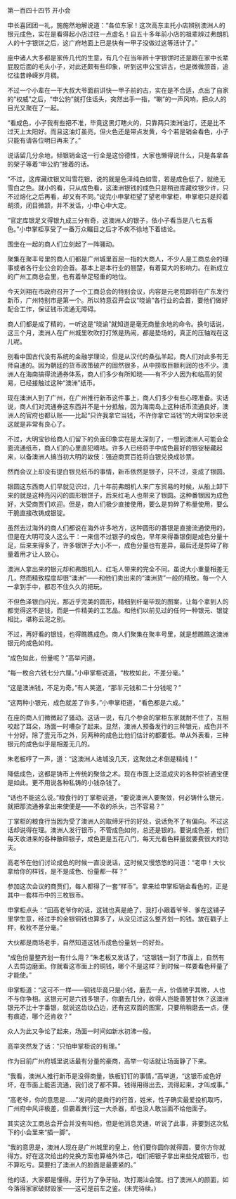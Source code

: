 

第一百四十四节 开小会

申长喜团团一礼，施施然地解说道：“各位东家！这次高东主托小店辨别澳洲人的银元成色，实在是看得起小店过往一点虚名！自五十多年前小店的祖辈辨过弗朗机人的十字银饼之后，这广府地面上已是快有一甲子没做过这等活计了。”

座中诸人大多都是家传几代的生意，有几个在当年辨十字银饼时还是跟在家中长辈屁股后面的毛头小子，对此还颇有些印象，听到这申公宝讲古，也是微微颔首，追忆往昔峥嵘岁月稠。

不过一个小辈在一干大叔大爷面前讲快一甲子前的古，实在是不合适，点出了自家的“权威”之后，“申公豹”就打住话头，突然出手一指，“唰”的一声风响，把众人的目光又聚在了一起。

“看成色，小子我有些把不准，毕竟这黑灯瞎火的，只靠两只澳洲油灯，还是比不过天上太阳好。而且这油灯虽亮，但火色还是带点发黄，今个若是销金看色，小子只能有请各位明日再来了。”

说话留几分余地，倾银销金这一行全是这份德性，大家也懒得说什么，只是各拿各的架子等着“申公豹”接着的话。

“不过，这库藏纹银又叫雪花银，说的就是色泽纯白如雪，若是成色低了，就绝无雪白之色。就小的看，只从成色看，这澳洲银钱的成色只是稍逊库藏纹银少许，只不过熔化之后再看，却又有不同。”说完小申掌柜望了望老申掌柜，申掌柜只是捋着胡须，闭目微颔，并不发话，小申心中大定。

“官定库银足文得银九成三分有奇，这澳洲人的银子，依小子看当是八七五看色。”小申掌柜享受了一番万众瞩目之后才不疾不徐地下着结论。

围坐在一起的商人们立刻起了一阵骚动。

聚集在聚丰号里的商人们都是广州城里首屈一指的大商人，不少人是工商总会的理事或者各行业公会的会首。基本上是本行业的翘楚，有着莫大的影响力。在新成立的广州工商总会里，也有着举足轻重的地位。

今天刘翔在市政府召开了一个工商总会的特别会议，内容是元老院即将在广东发行新币，广州特别市是第一个。所以特意召开会议“晓谕”各行业的会首，要他们做好配合工作，保证钱币流通无障碍。

商人们都是成了精的，一听这是“晓谕”就知道是毫无商量余地的命令。换句话说，这三个月，澳洲人在广州城里吹吹打打煞是热闹，都是垫场的，真正的压轴戏在这儿呢。

别看中国古代没有系统的金融学理论，但是从汉代的桑弘羊起，商人们对此多有无师自通的。因为朝廷的货币政策破产的固然很多，从中捞取巨额利润的也不少。澳洲人在海南搞得流通券体系，商人们多少有所知晓――有不少人因为和临高的贸易，已经接触过这种“澳洲”纸币。

现在澳洲人到了广州，在广州推行新币这件事上，商人们多少有些心理准备。实话说，商人们对流通券这东西并不是十分抵触，因为海南岛上这种纸币流通良好，澳洲人的官府也都认账――比起“只许我拿它当钱，不许你拿它当钱”的大明宝钞来说这就是非常有良心了。

不过，大明宝钞给商人们留下的负面印象实在是太深刻了，一想到澳洲人可能会全面流通纸币，商人们的心里直犯嘀咕。许多人已经将手中成色最好的银锭秘藏起来，以备澳洲人搞当初大明的故伎：强迫商贾百姓将白银兑换成钞票。

然而会议上却没有提白银兑纸币的事情，新币依然是银子，只不过，变成了银圆。

银圆这东西商人们早就见识过，几十年前弗朗机人来广东贸易的时候，从船上卸下来的就是这种亮闪闪的圆形银饼子，后来红毛人也带来了银圆。这种番银因为成色好，大受商贾们欢迎。但是，商人们极少直接使用，要么是剪碎了称量使用，要么干脆直接改铸成银锭。

虽然去过海外的商人们都说在海外许多地方，这种圆形的番银是直接流通使用的，但是在大明可没人这么干：一来信不过银子的成色，早年来得番银倒是成色分量十足，后来来得多了，许多银饼子大小不一，成色分量也有差异，最后还是剪碎了称量着用才让人放心。

澳洲人拿出来的银元却和弗朗机人、红毛人带来的完全不同。虽说大小重量相差无几，然而精致程度却很“澳洲”――和他们卖出来的“澳洲货”一般的精致。每一个人一拿到手中，都忍不住久久的把玩。

不但色泽银白闪光，那近乎完美的圆形，精细到纤毫毕现的图案，让每个拿到人的都觉得这不是钱，而是一件精美的工艺品。和他们以前见过的任何一种银元、银锭相比，堪称云泥之别。

不过，再好看的银钱，也得瞧瞧成色。商人们聚集在聚丰号里，就是想瞧瞧这澳洲银元的成色如何。

“成色如此，份量呢？”高举问道。

“每一枚合六钱七分六厘。”小申掌柜说道，“枚枚如此，不差分毫。”

“这是澳洲钱，不足为奇。”有人笑道，“那半元钱和二十分钱呢？”

“这两种小银元，成色就差了许多，”小申掌柜道，“看色都是六成。”

在座的商人们微微起了骚动。这话一说，有几个参会的掌柜东家就耐不住了，互相咬起了耳朵，场面一时嘈杂了起来。显然，澳洲人预备发行的三种银元，成色并不十分好。除了壹元币之外，另两种的成色比他们估计的都要低。单从外表看，三种银元的成色似乎是相差无几的。

朱老板哼了一声，道：“这澳洲人进城没几天，这聚敛之术倒是精纯！”

降低成色，这都是铸币上传统的聚敛之术。现在市面上泛滥成灾的各种崇祯通宝便是如此。更不用说各种私铸的小钱杂钱了。

“话也不能这么说。”粮食行的丁掌柜说道，“要说澳洲人要聚敛，何必铸什么银元，就把那流通券拿出来使便是――不收的杀头，岂不容易？”

丁掌柜的粮食行当因为受了澳洲人的取缔牙行的好处，说话免不了有偏向。不过这话却说得在理。澳洲人发行银币，不管成色如何，总还是银的。要说成色差，他们每天收进来的各种散碎银子，成色更是五花八门，每天光看色秤量就要费很大的功夫。

高老爷在他们讨论成色的时候一直没说话，这时候又慢悠悠的问道：“老申！大伙拿给你的样钱，是不是成色、份量都一样？”

参加这次会议的商贾们，每人都得了一套“样币”。拿来给申掌柜销金看色的，正是其中一套样币中的三枚银币。

申掌柜点头：“回高老爷你的话，这钱也真是绝了，我打小跟着爷爷、爹在这铺子里学生意，经过手的金银铜钱也算多了，从没见过这么整齐划一的钱。放在戳子上秤，枚枚不差分毫。”

大伙都是商场老手，自然知道这钱币成色份量划一的好处。

“成色份量整齐划一有什么用？”朱老板又发话了，“这银钱一到了市面上，自然有人去剪边磨面。你就看这市面上的铜钱，哪个不是这样？到时候一样要看色秤量了才能使。”

申掌柜道：“这可不一样――铜钱毕竟只是小钱，磨去一点，价值微乎其微，人也不与你争相。这银元可是六钱多银子，你磨去几分，收得人岂能善罢甘休？这澳洲银元不比十字番银，就说这齿纹凸边，还有这双面的图案，只要稍稍磨去一点，便有痕迹，哪个还肯收？”

众人为此又争论了起来，场面一时间如新水初沸一般。

高举突然发了话：“只怕申掌柜说的有理。”

作为目前广州府城里说话最有分量的豪商，高举一句话就让场面静了下来。

“我看，澳洲人推行新币是没得商量，铁板钉钉的事情，”高举道，“这银币成色好坏，在市面上能否流通，我们说了都不算。钱得用得出去，流得起来，才叫成事。”

“高老爷，你的意思是……”发问的是粪行的行首，姓米，性子确实最爱投机取巧，广州府中风评极差，但霸着粪行这一大杀器，却也没人敢当面不给他面子。

其实这次工商总会开会并没有叫他，但是他消息灵通，听说了此事，非要到这次私下的小会里来“插一脚”。

“我的意思是，澳洲人现在是广州城里的皇上，他们要你圆你就得圆，要你方你就得方。好在这次给出的兑换方案也算格外体己，咱们把银子拿出来些兑成银币，也不算吃亏。莫要扫了澳洲人的脸面是最要紧的。”

他的话，大家都是懂得。牙行为了争牙贴，攻打潮汕会馆。扫了澳洲人的颜面，如今落得家家破财毁家――这可是前车之鉴。(未完待续。)

